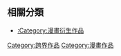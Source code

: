 == 相關分類 ==
*[[:Category:漫畫衍生作品|:Category:漫畫衍生作品]]

[[Category:跨界作品|Category:跨界作品]]
[[Category:漫畫作品|Category:漫畫作品]]